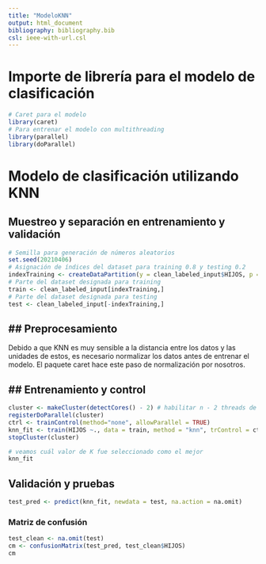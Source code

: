 ```yaml
---
title: "ModeloKNN"
output: html_document
bibliography: bibliography.bib
csl: ieee-with-url.csl
---
```

# Importe de librería para el modelo de clasificación
```r
# Caret para el modelo
library(caret)
# Para entrenar el modelo con multithreading
library(parallel)
library(doParallel)
```
# Modelo de clasificación utilizando KNN

## Muestreo y separación en entrenamiento y validación
```r
# Semilla para generación de números aleatorios
set.seed(20210406)
# Asignación de índices del dataset para training 0.8 y testing 0.2 
indexTraining <- createDataPartition(y = clean_labeled_input$HIJOS, p = 0.8, list = FALSE)
# Parte del dataset designada para training
train <- clean_labeled_input[indexTraining,]
# Parte del dataset designada para testing
test <- clean_labeled_input[-indexTraining,]
```

## Preprocesamiento
---
Debido a que KNN es muy sensible a la distancia entre los datos y las unidades de estos, es necesario normalizar los datos antes de entrenar el modelo. El paquete caret hace este paso de normalización por nosotros.

## Entrenamiento y control
---

```r
cluster <- makeCluster(detectCores() - 2) # habilitar n - 2 threads de la cpu
registerDoParallel(cluster)
ctrl <- trainControl(method="none", allowParallel = TRUE)
knn_fit <- train(HIJOS ~., data = train, method = "knn", trControl = ctrl, preProcess = c("center","scale"), tuneGrid=data.frame(k=5), na.action = na.omit)
stopCluster(cluster)
```

```r
# veamos cuál valor de K fue seleccionado como el mejor
knn_fit
```
## Validación y pruebas
```r
test_pred <- predict(knn_fit, newdata = test, na.action = na.omit)
```
### Matriz de confusión
```r
test_clean <- na.omit(test)
cm <- confusionMatrix(test_pred, test_clean$HIJOS)
cm
```